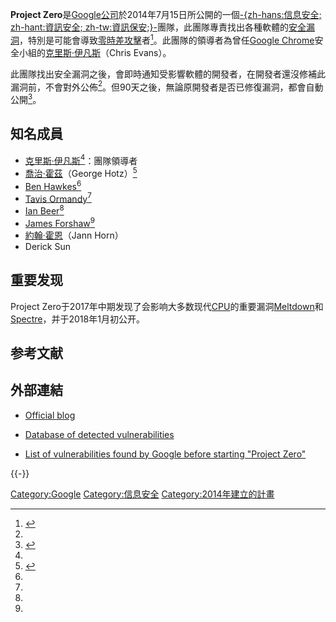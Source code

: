 {{Infobox website
|name            = Project Zero
|logo            =
|logocaption     =
|screenshot      =
|collapsible     =
|collapsetext    =
|caption         =
|url             = {{URL|http://googleprojectzero.blogspot.com}}
|slogan          =
|commercial      =
|type            =
|owner           = [[Google|Google]]
|author          =
|launch_date     = 2014年7月15日（{{age in years and days|2014|07|15}}）
|alexa           =
|revenue         =
|current_status  = 在线
|footnotes       =
}}
'''Project Zero'''是[[Google公司|Google公司]]於2014年7月15日所公開的一個[[信息安全|-{zh-hans:信息安全; zh-hant:資訊安全; zh-tw:資訊保安;}-]]團隊，此團隊專責找出各種軟體的[[计算机安全隐患|安全漏洞]]，特別是可能會導致[[0day攻击|零時差攻擊]]者<ref name="announcement">{{cite web|url=http://googleonlinesecurity.blogspot.de/2014/07/announcing-project-zero.html|title=Announcing Project Zero|last=Evans|first=Chris|date=15 July 2014|publisher=[[Google|Google]] Online Security Blog|accessdate=4 January 2015|archive-date=2015-01-19|archive-url=https://web.archive.org/web/20150119212236/http://googleonlinesecurity.blogspot.de/2014/07/announcing-project-zero.html|dead-url=no}}</ref>。此團隊的領導者為曾任[[Google_Chrome|Google Chrome]]安全小組的[[克里斯·伊凡斯|克里斯·伊凡斯]]（Chris Evans）。

此團隊找出安全漏洞之後，會即時通知受影響軟體的開發者，在開發者還沒修補此漏洞前，不會對外公佈<ref name="announcement" />。但90天之後，無論原開發者是否已修復漏洞，都會自動公開<ref name="engadget">{{cite web|url=http://www.engadget.com/2015/01/02/google-posts-unpatched-microsoft-bug/|title=Google posts Windows 8.1 vulnerability before Microsoft can patch it|last=Dent|first=Steven|date=2 January 2015|publisher=[[Engadget|Engadget]]|accessdate=4 January 2015|archive-date=2015-01-20|archive-url=https://web.archive.org/web/20150120114842/http://www.engadget.com/2015/01/02/google-posts-unpatched-microsoft-bug/|dead-url=no}}</ref>。

==知名成員==
*[[克里斯·伊凡斯|克里斯·伊凡斯]]<ref name="wired" />：團隊領導者
*[[喬治·霍茲|喬治·霍茲]]（George Hotz）<ref name="wired">{{cite web|url=http://www.wired.com/2014/07/google-project-zero/|title=Meet ‘Project Zero,’ Google’s Secret Team of Bug-Hunting Hackers|last=Greenberg|first=Andy|date=15 July 2014|publisher=[[Wired.com|Wired.com]]|accessdate=4 January 2015|archive-date=2015-01-22|archive-url=https://web.archive.org/web/20150122232050/http://www.wired.com/2014/07/google-project-zero/|dead-url=no}}</ref>
*[[Ben_Hawkes|Ben Hawkes]]<ref name="wired" />
*[[Tavis_Ormandy|Tavis Ormandy]]<ref name="wired" />
*[[Ian_Beer|Ian Beer]]<ref name="wired" />
*[[James_Forshaw|James Forshaw]]<ref name="wired" />
*[[約翰·霍恩|約翰·霍恩]]（Jann Horn）
*Derick Sun

== 重要发现 ==
Project Zero于2017年中期发现了会影响大多数现代[[CPU|CPU]]的重要漏洞[[熔毁_(安全漏洞)|Meltdown]]和[[幽灵_(安全漏洞)|Spectre]]，并于2018年1月初公开。

== 参考文献 ==
{{Reflist}}

== 外部連結 ==
* {{en}}[http://googleprojectzero.blogspot.com/ Official blog]{{Wayback|url=http://googleprojectzero.blogspot.com/ |date=20141225000730 }}
* {{en}}[https://code.google.com/p/google-security-research/issues/list?can=1 Database of detected vulnerabilities]{{Wayback|url=https://code.google.com/p/google-security-research/issues/list?can=1 |date=20150128114716 }}
* {{en}}[https://www.google.com/about/appsecurity/research/ List of vulnerabilities found by Google before starting "Project Zero"]{{Wayback|url=https://www.google.com/about/appsecurity/research/ |date=20150131230522 }}

{{-}}
{{Google公司}}

[[Category:Google|Category:Google]]
[[Category:信息安全|Category:信息安全]]
[[Category:2014年建立的計畫|Category:2014年建立的計畫]]
